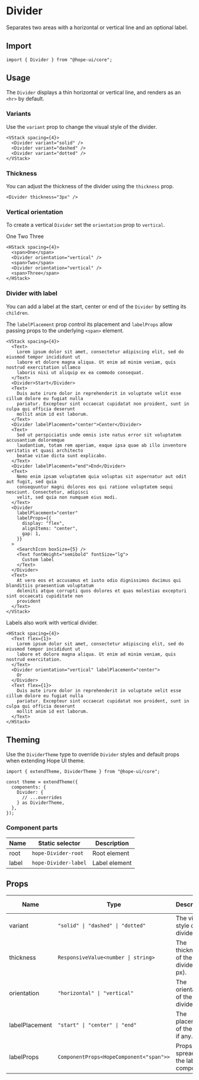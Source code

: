 

# Divider

Separates two areas with a horizontal or vertical line and an optional label.

## Import

```tsx
import { Divider } from "@hope-ui/core";
```

## Usage

The `Divider` displays a thin horizontal or vertical line, and renders as an `<hr>` by default.

### Variants

Use the `variant` prop to change the visual style of the divider.

<Preview>
  <VStack spacing={4}>
    <Divider variant="solid" />
    <Divider variant="dashed" />
    <Divider variant="dotted" />
  </VStack>
</Preview>

```tsx
<VStack spacing={4}>
  <Divider variant="solid" />
  <Divider variant="dashed" />
  <Divider variant="dotted" />
</VStack>
```

### Thickness

You can adjust the thickness of the divider using the `thickness` prop.

<Preview>
  <Divider thickness="3px" />
</Preview>

```tsx
<Divider thickness="3px" />
```

### Vertical orientation

To create a vertical `Divider` set the `orientation` prop to `vertical`.

<Preview>
  <HStack spacing={4}>
    <span>One</span>
    <Divider orientation="vertical" />
    <span>Two</span>
    <Divider orientation="vertical" />
    <span>Three</span>
  </HStack>
</Preview>

```tsx
<HStack spacing={4}>
  <span>One</span>
  <Divider orientation="vertical" />
  <span>Two</span>
  <Divider orientation="vertical" />
  <span>Three</span>
</HStack>
```

### Divider with label

You can add a label at the start, center or end of the `Divider` by setting its `children`.

The `labelPlacement` prop control its placement and `labelProps` allow passing props to the underlying `<span>` element.

<Preview>
  <WithLabelExample />
</Preview>

```tsx
<VStack spacing={4}>
  <Text>
    Lorem ipsum dolor sit amet, consectetur adipiscing elit, sed do eiusmod tempor incididunt ut
    labore et dolore magna aliqua. Ut enim ad minim veniam, quis nostrud exercitation ullamco
    laboris nisi ut aliquip ex ea commodo consequat.
  </Text>
  <Divider>Start</Divider>
  <Text>
    Duis aute irure dolor in reprehenderit in voluptate velit esse cillum dolore eu fugiat nulla
    pariatur. Excepteur sint occaecat cupidatat non proident, sunt in culpa qui officia deserunt
    mollit anim id est laborum.
  </Text>
  <Divider labelPlacement="center">Center</Divider>
  <Text>
    Sed ut perspiciatis unde omnis iste natus error sit voluptatem accusantium doloremque
    laudantium, totam rem aperiam, eaque ipsa quae ab illo inventore veritatis et quasi architecto
    beatae vitae dicta sunt explicabo.
  </Text>
  <Divider labelPlacement="end">End</Divider>
  <Text>
    Nemo enim ipsam voluptatem quia voluptas sit aspernatur aut odit aut fugit, sed quia
    consequuntur magni dolores eos qui ratione voluptatem sequi nesciunt. Consectetur, adipisci
    velit, sed quia non numquam eius modi.
  </Text>
  <Divider
    labelPlacement="center"
    labelProps={{
      display: "flex",
      alignItems: "center",
      gap: 1,
    }}
  >
    <SearchIcon boxSize={5} />
    <Text fontWeight="semibold" fontSize="lg">
      Custom label
    </Text>
  </Divider>
  <Text>
    At vero eos et accusamus et iusto odio dignissimos ducimus qui blanditiis praesentium voluptatum
    deleniti atque corrupti quos dolores et quas molestias excepturi sint occaecati cupiditate non
    provident
  </Text>
</VStack>
```

Labels also work with vertical divider.

<Preview>
  <VerticalWithLabelExample />
</Preview>

```tsx
<HStack spacing={4}>
  <Text flex={1}>
    Lorem ipsum dolor sit amet, consectetur adipiscing elit, sed do eiusmod tempor incididunt ut
    labore et dolore magna aliqua. Ut enim ad minim veniam, quis nostrud exercitation.
  </Text>
  <Divider orientation="vertical" labelPlacement="center">
    Or
  </Divider>
  <Text flex={1}>
    Duis aute irure dolor in reprehenderit in voluptate velit esse cillum dolore eu fugiat nulla
    pariatur. Excepteur sint occaecat cupidatat non proident, sunt in culpa qui officia deserunt
    mollit anim id est laborum.
  </Text>
</HStack>
```

## Theming

Use the `DividerTheme` type to override `Divider` styles and default props when extending Hope UI theme.

```tsx
import { extendTheme, DividerTheme } from "@hope-ui/core";

const theme = extendTheme({
  components: {
    Divider: {
      // ...overrides
    } as DividerTheme,
  },
});
```

### Component parts

| Name  | Static selector      | Description   |
| ----- | -------------------- | ------------- |
| root  | `hope-Divider-root`  | Root element  |
| label | `hope-Divider-label` | Label element |

## Props

| Name           | Type                                    | Description                                | Default value |
| -------------- | --------------------------------------- | ------------------------------------------ | ------------- |
| variant        | `"solid" \| "dashed" \| "dotted"`       | The visual style of the divider.           | "solid"       |
| thickness      | `ResponsiveValue<number \| string>`     | The thickness of the divider (in px).      | 1px           |
| orientation    | `"horizontal" \| "vertical"`            | The orientation of the divider.            | "horizontal"  |
| labelPlacement | `"start" \| "center" \| "end"`          | The placement of the label, if any.        | "start"       |
| labelProps     | `ComponentProps<HopeComponent<"span">>` | Props to be spread on the label component. |               |
